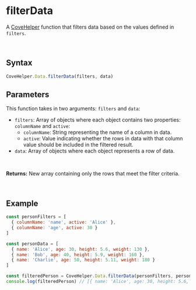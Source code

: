 
<Meta
  title="Helpers/CoveHelper/Data/filterData"
/>

# filterData
A [CoveHelper](./?path=/docs/helpers-covehelper-covehelper-class--docs) function that filters data based on the values defined in `filters`.

&nbsp;
## Syntax
```js
CoveHelper.Data.filterData(filters, data)
```

## Parameters
This function takes in two arguments: `filters` and `data`:
- `filters`: Array of objects where each object contains two properties: `columnName` and `active`:
  - `columnName`: String representing the name of a column in data.
  - `active`: Value indicating whether the rows in data with that column value should be included in the filtered result.
- `data`: Array of objects where each object represents a row of data.
<br/>

**Returns:** New array containing only the rows that meet the filter criteria.

&nbsp;
## Example
```jsx
const personFilters = [
  { columnName: 'name', active: 'Alice' },
  { columnName: 'age', active: 30 }
]

const personData = [
  { name: 'Alice', age: 30, height: 5.6, weight: 130 },
  { name: 'Bob', age: 40, height: 5.9, weight: 160 },
  { name: 'Charlie', age: 50, height: 5.11, weight: 180 }
]

const filteredPerson = CoveHelper.Data.filterData(personFilters, personData)
console.log(filteredPerson) // [{ name: 'Alice', age: 30, height: 5.6, weight: 130 }]
```
